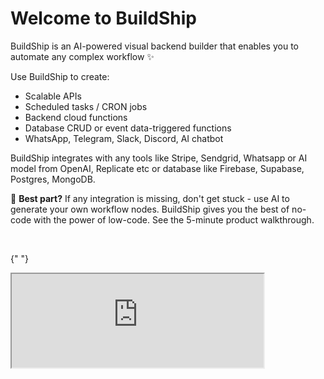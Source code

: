 
# Welcome to BuildShip

BuildShip is an AI-powered visual backend builder that enables you to automate any complex workflow ✨ 

Use BuildShip to create:

- Scalable APIs
- Scheduled tasks / CRON jobs
- Backend cloud functions
- Database CRUD or event data-triggered functions
- WhatsApp, Telegram, Slack, Discord, AI chatbot

BuildShip integrates with any tools like Stripe, Sendgrid, Whatsapp or AI model from OpenAI, Replicate etc or database
like Firebase, Supabase, Postgres,  MongoDB.

🪩 **Best part?** If any integration is missing, don't get stuck - use AI to generate your own workflow nodes. BuildShip
gives you the best of no-code with the power of low-code. See the 5-minute product walkthrough.

<br />

{" "}

<iframe
  className='aspect-video w-full'
  src='https://www.youtube.com/embed/k20_4hv7pT4'
  allow='accelerometer; autoplay; clipboard-write; encrypted-media; gyroscope; picture-in-picture'
  allowFullScreen
  width='80%'
/>

## Quick Start


Follow the learning resources below to get a deeper understanding of the platform:

<Cards num={3}>
  <Card image arrow title='How to build a workflow?' href='/basics/workflow'>
    <>![BuildShip Workflows](/assets/workflow-cover.png)</>
  </Card>
  <Card image arrow title='What is a node?' href='/basics/node'>
    <>![BuildShip Nodes](/assets/nodes-cover.png)</>
  </Card>
  <Card image arrow title='What are workflow triggers?' href='/basics/trigger'>
    <>![BuildShip Triggers](/assets/triggers-cover.png)</>
  </Card>
</Cards>

You can connect your favorite AI models, tools, API services, and backend in minutes. Extend your workflow's
capabilities with JavaScript / TypeScript code and 1M+ NPM packages! 🤯

BuildShip lets you build scalable backend workflows for the apps you build on any stack. Be it a no-code app builder
(FlutterFlow, Webflow, Framer, Adalo, Bubble, BravoStudio ...) or a frontend framework (Next.js, React, Vue ...) - you
can build scalable backend tasks for them in minutes. This means you don't need to wrangle or deploy things on the cloud
platform, wait for long build cycles of cloud functions, perform DevOps, etc.

No-code friendly but the code of every node is accessible and tweakable in javascript/typescript. Comes with features
like instant deployment (no need to wait for long build cycles), version control, multiple projects, copying workflows
from one project to another, a large number of templates on popular use cases - WhatsApp Bot, Google Vision, Stripe
Payment, and so much more.

✨✨ Just Build and Ship, instantly 🚀

## What's inside? 👀

Built on top of powerful and scalable **Google Cloud Platform (GCP)**, BuildShip gives you a friction-free serverless
development experience. Now you can quickly transform your ideas into cloud-deployed scripts within seconds, without
leaving your browser.

BuildShip uses **Cloud Run** to run your code in a serverless environment. It also supports EventArc-based backend
triggers, HTTP and webhook backend triggers, data triggers, and BYOC (Bring Your Own Cloud) compatibility.

## Features 🪄

<Image src={features} alt='BuildShip Features' width={1200} />

### Combine the power of any AI Model

Integrate the leading multimodal AI models and services with your APIs and Workflows like **ChatGPT**, **Stable
Diffusion**, **Midjourney**, **DALL-E 2**, and many more.

### The Nodeverse

Explore and select from The Nodeverse, our library of pre-built nodes or generate your own using AI. Tweak the nodes to
your liking and build your own custom workflows.

### Build with JavaScript / TypeScript

Typical low-code, no-code tools use their own complicated formulae process as you start to build anything meaningful.
With BuildShip you can build on javascript/typescript - which has a lot of reference materials. So you will not get
“**stuck**” 😶‍🌫️ in the tool’s features and can build without limits.

### One-of-a-kind development experience

BuildShip provides you with a powerful code editor with autocomplete, localhost-like speedy debugging experience, and a
sandboxing environment. Build serverless scripts fast, right from your browser! ⚡️ Schedule your function calls, save
data to the database, connect to any API and use 1M + NPM packages.

## Why use BuildShip? 🚢

- **Faster development**: BuildShip makes it easy to build and deploy serverless applications, so you can **get your
  ideas to market faster**.

- **Flexible and Extensible**: BuildShip offers the most flexible and powerful platform to build APIs and backend
  workflows exactly the way you want. You will never be stuck waiting for an integration.

- **Lower costs**: It's **serverless**, so you only **pay for the resources you use**. This can save you a lot of money
  on infrastructure costs. You can build 10x workflows for a whole lot less.

- **Scalability**: BuildShip is scalable. So, you can easily scale your applications as your traffic grows!

- **GDPR Compliant**: You have the option to select your project's location and all your workflows will be deployed to
  that region, which means your data never leaves your region of choice.
- **Security**: Save your API Keys and Secrets on **Google Cloud Secret Manager** of your own single-tenant project, so
  you can be confident that your data is safe.

- **Templates to start fast**: 100s of pre-built integrations, from popular AI models like OpenAI text generation,
  Vector embedding, Sythesia video gen, image gen using Stable Diffusion, or using any AI model on platforms like
  Replicate, Hugging Face, etc., or even the ones that will launch in the future!
- **AI-Generated Nodes**: You are not limited to pre-built nodes or the platform. Start from hundreds of pre-built
  nodes, but if something is missing - don’t wait for BuildShip to release an integration! Simply ask AI and it
  generates a custom workflow node just for you.
- **Custom code**: Readily use any API or 1M+ NPM packages: You can use any NPM package in the workflow node or ask Ask
  AI to use an NPM package and generate a node for you.
- **Code made accessible - anytime you want**: BuildShip is not a black box, you can open the code of any node, and
  tweak it any way you want. Use powerful developer tools like logging, version control, a code editor equipped with
  autocomplete, a lightning-fast debugger similar to localhost, and a secure sandboxing environment.

- **One-click deploy**: When ready, hit “ship” and get your backend workflow deployed instantly!

- **Start fast with templates**: We have templates featuring chatbots, music generators, reverse image search using
  Google Vision API, Vector DB search, HTML to PDF converter, and more!

- **They are the team behind Rowy.io** - A popular low-code tool for managing Firestore data and building low-code style
  on Firebase and Google Cloud. They have a great community already building with low-code and the team has been
  shipping products fast to help and solve products of the low-code community. The team is part of the first batch of
  AIGrant.org which has backed top emerging AI companies and their investors include Vercel CEO, execs from Figma,
  Google, Github, and more.

## BuildShip FAQ

The BuildShip FAQ is a collection of useful questions and answers about the project. If you have a question that isn't
answered here, please [open a discussion](https:/buildship.com/discord).

  return (
    <details open className='last-of-type:mb-0 rounded-lg bg-neutral-50 dark:bg-neutral-800 p-2 mt-4'>
      <summary>
        <strong className='text-lg'>{title}</strong>
      </summary>
      <div className='nx-p-2'>{children}</div>
    </details>
  );
}

<FAQBox title='What is a AI generated node?'>
  With BuildShip you can use our pre-build nodes or create one yourself by simply asking what you want to the node to
  do. You can learn more about it [here](/ai-nodes)
</FAQBox>

<FAQBox title='What is the pricing plan?'>
  We are a free tier for you to try out BuildShip and plans to accomodate your needs. You can learn all about pricing
  [here](https://buildship.com/pricing).
</FAQBox>

<Callout emoji='🙋🏻'>
  Need help? Chat with us and our community of low-code/no-code builders and developers on
  [Discord](https://buildship.com/discord).
</Callout>

